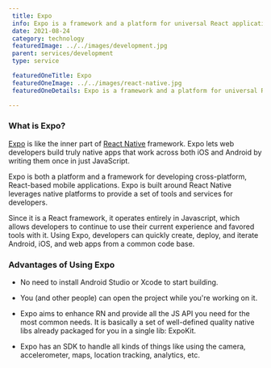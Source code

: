 ```yaml
---
 title: Expo
 info: Expo is a framework and a platform for universal React applications. It is a set of tools and services built around React Native and native platforms that help you develop, build, deploy, and quickly iterate on iOS, Android, and web apps from the same JavaScript/TypeScript codebase.
 date: 2021-08-24
 category: technology
 featuredImage: ../../images/development.jpg
 parent: services/development
 type: service

 featuredOneTitle: Expo
 featuredOneImage: ../../images/react-native.jpg
 featuredOneDetails: Expo is a framework and a platform for universal React applications. It is a set of tools and services built around React Native and native platforms that help you develop, build, deploy, and quickly iterate on iOS, Android, and web apps from the same JavaScript/TypeScript codebase.

---
```


### What is Expo?

[Expo](https://expo.io/) is like the inner part of [React Native](https://reactnative.dev/) framework. Expo lets web developers build truly native apps that work across both iOS and Android by writing them once in just JavaScript.

Expo is both a platform and a framework for developing cross-platform, React-based mobile applications. Expo is built around React Native leverages native platforms to provide a set of tools and services for developers.

Since it is a React framework, it operates entirely in Javascript, which allows developers to continue to use their current experience and favored tools with it. Using Expo, developers can quickly create, deploy, and iterate Android, iOS, and web apps from a common code base.

### Advantages of Using Expo

 -  No need to install Android Studio or Xcode to start building.

- You (and other people) can open the project while you're working on it.

-    Expo aims to enhance RN and provide all the JS API you need for the most common needs. It is basically a set of well-defined quality native libs already packaged for you in a      single lib: ExpoKit.
 
 -    Expo has an SDK to handle all kinds of things like using the camera, accelerometer, maps, location tracking, analytics, etc.
